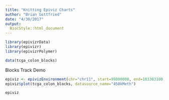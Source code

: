 ```yaml
---
title: "Knitting Epiviz Charts"
author: "Brian Gottfried"
date: "4/30/2017"
output:
  BiocStyle::html_document
---
```


```r
library(epivizrData)
library(epivizr)
library(epivizrPolymer)
```


```r
data(tcga_colon_blocks)
```

Blocks Track Demo
```r
epiviz <- epivizEnvironment(chr="chr11", start=99800000, end=103383180)
epiviz$plot(tcga_colon_blocks, datasource_name="450kMeth")

epiviz

```